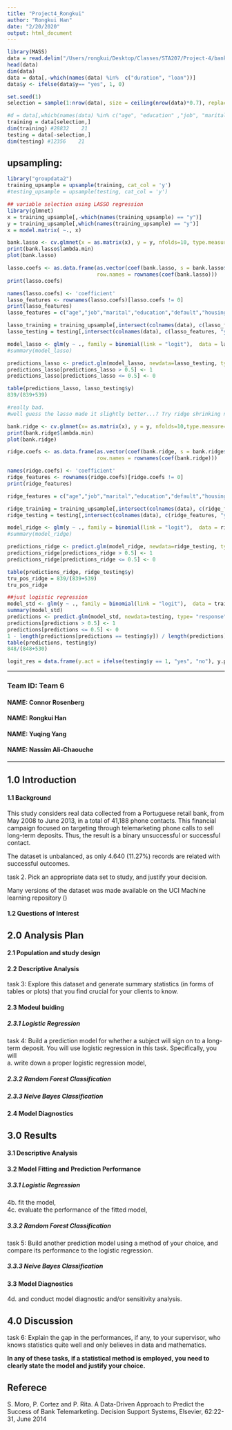 ```yaml
---
title: "Project4_Rongkui"
author: "Rongkui Han"
date: "2/20/2020"
output: html_document
---
```


```r
library(MASS)
data = read.delim("/Users/rongkui/Desktop/Classes/STA207/Project-4/bank-additional-full.csv", sep = ";")
head(data)
dim(data)
data = data[,-which(names(data) %in%  c("duration", "loan"))]
data$y <- ifelse(data$y== "yes", 1, 0)
```

```r
set.seed(1)
selection = sample(1:nrow(data), size = ceiling(nrow(data)*0.7), replace = FALSE)

#d = data[,which(names(data) %in% c("age", "education" ,"job", "marital", "default","housing","loan","contact","previous","poutcome","emp.var.rate","cons.price.idx","cons.conf.idx","euribor3m","nr.employed","y"))]
training = data[selection,]
dim(training) #28832    21
testing = data[-selection,]
dim(testing) #12356    21
```
## upsampling:   

```r
library("groupdata2")
training_upsample = upsample(training, cat_col = 'y')
#testing_upsample = upsample(testing, cat_col = 'y')
```


```r
## variable selection using LASSO regression  
library(glmnet)
x = training_upsample[,-which(names(training_upsample) == "y")]
y = training_upsample[,which(names(training_upsample) == "y")]
x = model.matrix( ~., x)
```

```r
bank.lasso <- cv.glmnet(x = as.matrix(x), y = y, nfolds=10, type.measure="class", parallel=TRUE, family='binomial', alpha = 1, nlambda=100)
print(bank.lasso$lambda.min)
plot(bank.lasso)
```

```r
lasso.coefs <- as.data.frame(as.vector(coef(bank.lasso, s = bank.lasso$lambda.min)), 
                             row.names = rownames(coef(bank.lasso)))
print(lasso.coefs)

names(lasso.coefs) <- 'coefficient'
lasso_features <- rownames(lasso.coefs)[lasso.coefs != 0]
print(lasso_features)
lasso_features = c("age","job","marital","education","default","housing","contact","month","day_of_week","campaign","pdays","previous","poutcome","emp.var.rate","cons.price.idx","con.conf.idx", "euribor3m")

lasso_training = training_upsample[,intersect(colnames(data), c(lasso_features, "y"))] 
lasso_testing = testing[,intersect(colnames(data), c(lasso_features, "y"))] 

model_lasso <- glm(y ~ ., family = binomial(link = "logit"),  data = lasso_training)
#summary(model_lasso)

predictions_lasso <- predict.glm(model_lasso, newdata=lasso_testing, type= "response")
predictions_lasso[predictions_lasso > 0.5] <- 1
predictions_lasso[predictions_lasso <= 0.5] <- 0

table(predictions_lasso, lasso_testing$y)
839/(839+539)

#really bad. 
#well guess the lasso made it slightly better...? Try ridge shrinking next:
```


```r

bank.ridge <- cv.glmnet(x= as.matrix(x), y = y, nfolds=10,type.measure="class", family='binomial', alpha = 0, nlambda=100)
print(bank.ridge$lambda.min)
plot(bank.ridge)
```

```r
ridge.coefs <- as.data.frame(as.vector(coef(bank.ridge, s = bank.ridge$lambda.min)), 
                             row.names = rownames(coef(bank.ridge)))

names(ridge.coefs) <- 'coefficient'
ridge_features <- rownames(ridge.coefs)[ridge.coefs != 0]
print(ridge_features)

ridge_features = c("age","job","marital","education","default","housing","contact","month","day_of_week","campaign","pdays","previous","poutcome","emp.var.rate","cons.price.idx","con.conf.idx", "euribor3m","nr.employed")

ridge_training = training_upsample[,intersect(colnames(data), c(ridge_features, "y"))] 
ridge_testing = testing[,intersect(colnames(data), c(ridge_features, "y"))] 

model_ridge <- glm(y ~ ., family = binomial(link = "logit"),  data = ridge_training)
#summary(model_ridge)

predictions_ridge <- predict.glm(model_ridge, newdata=ridge_testing, type= "response")
predictions_ridge[predictions_ridge > 0.5] <- 1
predictions_ridge[predictions_ridge <= 0.5] <- 0

table(predictions_ridge, ridge_testing$y)
tru_pos_ridge = 839/(839+539)
tru_pos_ridge
```


```r
##just logistic regression
model_std <- glm(y ~ ., family = binomial(link = "logit"),  data = training_upsample)
summary(model_std)
predictions <- predict.glm(model_std, newdata=testing, type= "response")
predictions[predictions > 0.5] <- 1
predictions[predictions <= 0.5] <- 0
1 - length(predictions[predictions == testing$y]) / length(predictions)
table(predictions, testing$y)
848/(848+530)

logit_res = data.frame(y.act = ifelse(testing$y == 1, "yes", "no"), y.pred)

```

***

### Team ID: Team 6

#### NAME: Connor Rosenberg
#### NAME: Rongkui Han
#### NAME: Yuqing Yang
#### NAME: Nassim Ali-Chaouche

***

## 1.0 Introduction     

#### 1.1 Background     

This study considers real data collected from a Portuguese retail bank, from May 2008 to June 2013, in a total of 41,188 phone contacts. This financial campaign focused on targeting through telemarketing phone calls to sell long-term deposits. Thus, the result is a binary unsuccessful or successful contact.

The dataset is unbalanced, as only 4.640 (11.27%) records are related with successful outcomes. 




task 2. Pick an appropriate data set to study, and justify your decision.     

Many versions of the dataset was made available on the UCI Machine learning repository ()

#### 1.2 Questions of Interest   

## 2.0 Analysis Plan   

#### 2.1 Population and study design

#### 2.2 Descriptive Analysis   

task 3: Explore this dataset and generate summary statistics (in forms of tables or plots) that you find crucial for your clients to know. 

#### 2.3 Modeul buiding     
##### 2.3.1 Logistic Regression

task 4: Build a prediction model for whether a subject will sign on to a long-term deposit. You will use logistic regression in this task. Specifically, you will   
a. write down a proper logistic regression model,   

##### 2.3.2 Random Forest Classification
##### 2.3.3 Neive Bayes Classification   

#### 2.4 Model Diagnostics     

## 3.0 Results    

#### 3.1 Descriptive Analysis   

#### 3.2 Model Fitting and Prediction Performance    
##### 3.3.1 Logistic Regression     

4b. fit the model,   
4c. evaluate the performance of the fitted model,   

##### 3.3.2 Random Forest Classification

task 5: Build another prediction model using a method of your choice, and compare its performance to the logistic regression.  

##### 3.3.3 Neive Bayes Classification  

#### 3.3 Model Diagnostics     

4d. and conduct model diagnostic and/or sensitivity analysis.     

## 4.0 Discussion

task 6: Explain the gap in the performances, if any, to your supervisor, who knows statistics quite well and only believes in data and mathematics.   

**In any of these tasks, if a statistical method is employed, you need to clearly state the model and justify your choice.**   

## Referece    
S. Moro, P. Cortez and P. Rita. A Data-Driven Approach to Predict the Success of Bank Telemarketing. Decision Support Systems, Elsevier, 62:22-31, June 2014




